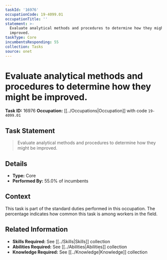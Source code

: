 ```yaml
---
taskId: '16976'
occupationCode: 19-4099.01
occupationTitle: ''
statement: >-
  Evaluate analytical methods and procedures to determine how they might be
  improved.
taskType: Core
incumbentsResponding: 55
collection: Tasks
source: onet
---
```

# Evaluate analytical methods and procedures to determine how they might be improved.

**Task ID:** 16976
**Occupation:** [[../Occupations|Occupation]] with code `19-4099.01`

## Task Statement

> Evaluate analytical methods and procedures to determine how they might be improved.

## Details

- **Type:** Core
- **Performed By:** 55.0% of incumbents

## Context

This task is part of the standard duties performed in this occupation. The percentage indicates how common this task is among workers in the field.

## Related Information

- **Skills Required:** See [[../Skills|Skills]] collection
- **Abilities Required:** See [[../Abilities|Abilities]] collection
- **Knowledge Required:** See [[../Knowledge|Knowledge]] collection
